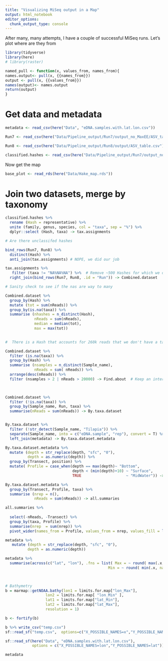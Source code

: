 ```yaml
---
title: "Visualizing MiSeq output in a Map"
output: html_notebook
editor_options: 
  chunk_output_type: console
---
```


After many, many attempts, I have a couple of successful MiSeq runs. Let's plot where are they from

```r
library(tidyverse)
library(here)
# library(raster)

named_pull <- function(x, values_from, names_from){
names.output<- pull(x, {{names_from}})
output <- pull(x, {{values_from}})
names(output)<- names.output
return(output)
}

```

# Get data and metadata

```r
metadata <- read_csv(here("Data", "eDNA.samples.with.lat.lon.csv"))

Run7 <- read_csv(here("Data/Pipeline_output/Run7/output_no_MaxEE/ASV_table.csv"))

Run8 <- read_csv(here("Data/Pipeline_output/Run8/output/ASV_table.csv"))

classified.hashes <- read_csv(here("Data/Pipeline_output/Run7/output_no_MaxEE/All.hash.classified.csv"))
```

Now get the map

```r


base_plot <- read_rds(here("Data/Hake_map.rds"))

```

# Join two datasets, merge by taxonomy
```r
classified.hashes %>% 
  rename (Hash = representative) %>% 
  unite (family, genus, species, col = "taxa", sep = "%") %>% 
  dplyr::select (Hash, taxa) -> tax.assignments

# Are there unclassifed hashes

bind_rows(Run7, Run8) %>% 
  distinct(Hash) %>% 
  anti_join(tax.assignments) # NOPE, we did our job

tax.assignments %>% 
   filter (taxa != "NA%NA%NA") %>%  # Remove ~500 Hashes for which we don't know even the family
  right_join(bind_rows(Run7, Run8, .id = "Run")) -> Combined.dataset

# Sanity check to see if the nas are way to many

Combined.dataset %>% 
  group_by(Hash) %>% 
  mutate (tot = sum(nReads)) %>% 
  group_by(is.na(taxa)) %>% 
  summarise (nhashes = n_distinct(Hash),
             nReads = sum(nReads),
             median = median(tot),
             max = max(tot))

  
#  There is a Hash that accounts for 260k reads that we don't have a taxonomy for it

Combined.dataset %>% 
  filter (is.na(taxa)) %>% 
  group_by(Hash) %>% 
  summarise (nsamples = n_distinct(Sample_name),
             nReads = sum( nReads)) %>% 
  arrange(desc(nReads)) %>% 
  filter (nsamples > 2 | nReads > 20000) -> Find.about  # Keep an interest on things that show up either more than twice, or more than 20k reads
  


Combined.dataset %>% 
  filter (!is.na(taxa)) %>% 
  group_by(Sample_name, Run, taxa) %>% 
  summarise(nReads = sum(nReads)) -> By.taxa.dataset


By.taxa.dataset %>% 
  filter (!str_detect(Sample_name, "Tilapia")) %>% 
  separate(Sample_name, into = c("eDNA.sample", "rep"), convert = T) %>% 
  left_join(metadata) -> By.taxa.dataset.metadata

By.taxa.dataset.metadata %>% 
  mutate (depth = str_replace(depth, "sfc", "0"),
          depth = as.numeric(depth)) %>% 
  group_by(Transect, position) %>% 
  mutate( Profile = case_when(depth == max(depth)~ "Bottom",
                              depth < (min(depth)+10) ~ "Surface",
                              TRUE                    ~ "MidWater")) -> By.taxa.dataset.metadata

By.taxa.dataset.metadata %>% 
  group_by(Transect, Profile, taxa) %>% 
  summarise (nrep = n(),
             nReads = sum(nReads)) -> all.summaries

all.summaries %>% 
  
  select(-nReads, -Transect) %>% 
  group_by(taxa, Profile) %>%
  summarise(nrep  = sum(nrep)) %>% 
  pivot_wider(names_from = Profile, values_from = nrep, values_fill = list(nrep = 0)) 

```

```r
metadata %>% 
   mutate (depth = str_replace(depth, "sfc", "0"),
          depth = as.numeric(depth))

metadata %>% 
  summarise(across(c("lat", "lon"), .fns = list( Max = ~ round( max(.x, na.rm = T) + 1,0) ,
                                              Min = ~ round( min(.x, na.rm = T) - 1,0)))) %>% pivot_longer(cols = everything(),names_to = "Corner",
                                                                                               values_to = "Coordinates") %>% named_pull(Coordinates, Corner)-> limits.for.map


# Bathymetry
b = marmap::getNOAA.bathy(lon1 = limits.for.map["lon_Max"],
                  lon2 = limits.for.map[ "lon_Min" ],
                  lat1 = limits.for.map["lat_Min"], 
                  lat2 = limits.for.map["lat_Max"], 
                  resolution = 1)

b <- fortify(b)

b %>% write_csv("temp.csv")
sf::read_sf("temp.csv",  options=c("X_POSSIBLE_NAMES=x","Y_POSSIBLE_NAMES=y")) ->b

sf::read_sf(here("Data", "eDNA.samples.with.lat.lon.csv"),
            options = c("X_POSSIBLE_NAMES=lon","Y_POSSIBLE_NAMES=lat")) -> metadata

metadata
```

